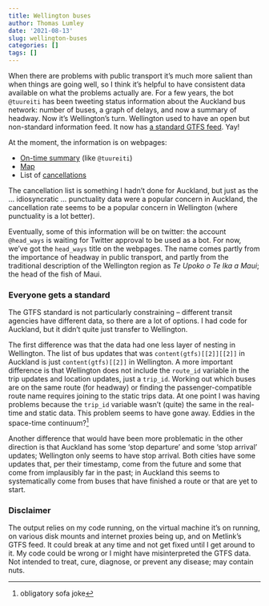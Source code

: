 ```yaml
---
title: Wellington buses
author: Thomas Lumley
date: '2021-08-13'
slug: wellington-buses
categories: []
tags: []
---
```


When there are problems with public transport it's much more salient than when things are going well, so I think it's helpful to have consistent data available on what the problems actually are. For a few years, the bot `@tuureiti` has been tweeting status information about the Auckland bus network: number of buses, a graph of delays, and now a summary of headway. Now it's Wellington's turn. Wellington used to have an open but non-standard information feed. It now has [a standard GTFS feed](https://opendata.metlink.org.nz/). Yay!

At the moment, the information is on webpages:

- [On-time summary](https://www.stat.auckland.ac.nz/~tlum005/buses/wlg.html) (like `@tuureiti`)
- [Map](https://www.stat.auckland.ac.nz/~tlum005/buses/wellybus.html)
- List of [cancellations](https://www.stat.auckland.ac.nz/~tlum005/buses/cancels.html)

The cancellation list is something I hadn't done for Auckland, but just as the ... idiosyncratic ... punctuality data were a popular concern in Auckland, the cancellation rate seems to be a popular concern in Wellington (where punctuality is a lot better).


Eventually, some of this information will be on twitter: the account `@head_ways` is waiting for Twitter approval to be used as a bot. For now, we've got the `head_ways` title on the webpages. The name comes partly from the importance of headway in public transport, and partly from the traditional description of the Wellington region as *Te Upoko o Te Ika a Maui*; the head of the fish of Maui. 

### Everyone gets a standard

The GTFS standard is not particularly constraining -- different transit agencies have different data, so there are a lot of options. I had code for Auckland, but it didn't quite just transfer to Wellington.

The first difference was that the data had one less layer of nesting in Wellington.  The list of bus updates that was `content(gtfs)[[2]][[2]]` in Auckland is just `content(gtfs)[[2]]` in Wellington.  A more important difference is that Wellington does not include the `route_id` variable in the trip updates and location updates, just a `trip_id`. Working out which buses are on the same route (for headway) or finding the passenger-compatible route name requires joining to the static trips data.  At one point I was having problems because the `trip_id` variable wasn't (quite) the same in the real-time and static data. This problem seems to have gone away. Eddies in the space-time continuum?^[obligatory sofa joke]

Another difference that would have been more problematic in the other direction is that Auckland has some 'stop departure' and some 'stop arrival' updates; Wellington only seems to have stop arrival. Both cities have some updates that, per their timestamp, come from the future and some that come from implausibly far in the past; in Auckland this seems to systematically come from buses that have finished a route or that are yet to start. 


### Disclaimer

The output relies on my code running, on the virtual machine it's on running, on various disk mounts and internet proxies being up, and on Metlink's GTFS feed. It could break at any time and not get fixed until I get around to it. My code could be wrong or I might have misinterpreted the GTFS data. Not intended to treat, cure, diagnose, or prevent any disease; may contain nuts. 